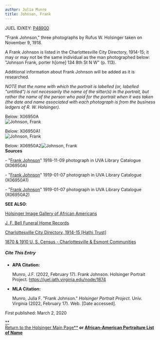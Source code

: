```yaml
---
author: Julia Munro
title: Johnson, Frank
---
```

JUEL ID/KEY: [P48900](http://juel.iath.virginia.edu/public_person?person=48900 "P48900")

"Frank Johnson," three photographs by Rufus W. Holsinger taken on November 9, 1918.

A Frank Johnson is listed in the Charlottesville City Directory, 1914-15; it may or may not be the same individual as the man photographed below: "Johnson Frank, porter h\[ome\] 134 8th St N W" (p. 113). 

Additional information about Frank Johnson will be added as it is researched. 

_NOTE that the name with which the portrait is labelled (or, labelled "untitled") is not necessarily the name of the sitter(s) in the portrait, but rather the name of the person who paid for the portrait when it was taken (the date and name associated with each photograph is from the business ledgers of R. W. Holsinger)._

Below: X06950A  
![Johnson, Frank](https://iiif.lib.virginia.edu/iiif/uva-lib:1050029/full/1000,1337/0/default.jpg "Johnson, Frank")

Below: X06950A1  
![Johnson, Frank](https://iiif.lib.virginia.edu/iiif/uva-lib:1050030/full/1000,1337/0/default.jpg "Johnson, Frank")  
  
Below: X06950A2![Johnson, Frank](https://iiif.lib.virginia.edu/iiif/uva-lib:1050031/full/1000,1337/0/default.jpg "Johnson, Frank")  
**Sources**

\- "[Frank Johnson](https://search.lib.virginia.edu/catalog/uva-lib:1050029#?c=0&m=0&s=0&cv=0&xywh=1096%2C461%2C723%2C536 "Johnson, Frank")" 1918-11-09 photograph in UVA Library Catalogue (X06950A)  

\- "[Frank Johnson](https://search.lib.virginia.edu/catalog/uva-lib:1050030#?c=0&m=0&s=0&cv=0&xywh=-1561%2C-119%2C5952%2C4413 "Johnson, Frank")" 1919-01-07 photograph in UVA Library Catalogue (X06950A1) 

\- "[Frank Johnson](https://search.lib.virginia.edu/catalog/uva-lib:1050031#?c=0&m=0&s=0&cv=0&xywh=-1289%2C0%2C6057%2C4490 "Johnson, Frank")" 1919-01-07 photograph in UVA Library Catalogue (X06950A2)   

**SEE ALSO**:

[Holsinger Image Gallery of African Americans](http://rwholsingerphotos.org/images.php "Holsinger Image Gallery of African Americans")

[J. F. Bell Funeral Home Records](http://www2.vcdh.virginia.edu/afam/raceandplace/perl_scripts/funeral_search.html "J. F. Bell Funeral Home Database")

[Charlottesville City Directory, 1914-15 \[Hathi Trust\]](https://catalog.hathitrust.org/Record/101954103 "Charlottesville City Directory, 1914-15") 

[1870 & 1910 U. S. Census - Charlottesville & Esmont Communities](http://www2.vcdh.virginia.edu/afam/raceandplace/census/search_both.html "1870 & 1910 U. S. Census: Charlottesville and Esmont Communities")

##### **Cite This Entry**

*   **APA Citation:**
    
    Munro, J.F. (2022, February 17). Frank Johnson. Holsinger Portrait Project. https://juel.iath.virginia.edu/node/1874
    
*   **MLA Citation:**
    
    Munro, Julia F. "Frank Johnson." _Holsinger Portrait Project_. Univ. Virginia (2022, February 17). Web. \[Date accessed\].
    

  
First published: March 2, 2020     

[**  
Return to the Holsinger Main Page**](http://juel.iath.virginia.edu/node/980) **or [African-American Portraiture List of Name](http://juel.iath.virginia.edu/node/996)**